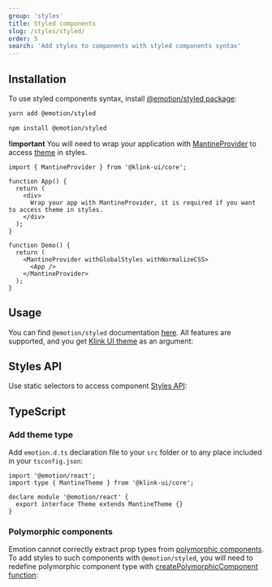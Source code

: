 ```yaml
---
group: 'styles'
title: Styled components
slug: /styles/styled/
order: 5
search: 'Add styles to components with styled components syntax'
---
```



## Installation

To use styled components syntax, install [@emotion/styled package](https://emotion.sh/docs/styled):

```bash
yarn add @emotion/styled
```

```bash
npm install @emotion/styled
```

**!important** You will need to wrap your application with [MantineProvider](/theming/klink-ui-provider/)
to access [theme](/theming/theme-object/) in styles.

```tsx
import { MantineProvider } from '@klink-ui/core';

function App() {
  return (
    <div>
      Wrap your app with MantineProvider, it is required if you want to access theme in styles.
    </div>
  );
}

function Demo() {
  return (
    <MantineProvider withGlobalStyles withNormalizeCSS>
      <App />
    </MantineProvider>
  );
}
```

## Usage

You can find `@emotion/styled` documentation [here](https://emotion.sh/docs/styled). All features
are supported, and you get [Klink UI theme](/theming/theme-object/) as an argument:

<Demo data={StyledDemos.usage} />

## Styles API

Use static selectors to access component [Styles API](/styles/styles-api/):

<Demo data={StyledDemos.stylesApi} />

## TypeScript

### Add theme type

Add `emotion.d.ts` declaration file to your `src` folder or to any place included in your `tsconfig.json`:

```tsx
import '@emotion/react';
import type { MantineTheme } from '@klink-ui/core';

declare module '@emotion/react' {
  export interface Theme extends MantineTheme {}
}
```

### Polymorphic components

Emotion cannot correctly extract prop types from [polymorphic components](/guides/polymorphic/).
To add styles to such components with `@emotion/styled`, you will need to redefine polymorphic component type
with [createPolymorphicComponent function](/guides/polymorphic/#create-your-own-polymorphic-components):

<Demo data={StyledDemos.polymorphic} />
